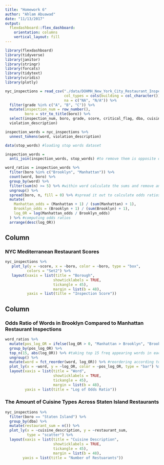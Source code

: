 ```yaml
---
title: "Homework 6"
author: "Ahlam Abuawad"
date: "11/13/2017"
output: 
  flexdashboard::flex_dashboard:
    orientation: columns
    vertical_layout: fill
---
```


```r
library(flexdashboard)
library(tidyverse)
library(janitor)
library(stringr)
library(forcats)
library(tidytext)
library(viridis)
library(plotly)
```

```r
nyc_inspections = read_csv("./data/DOHMH_New_York_City_Restaurant_Inspection_Results.csv.gz", 
                           col_types = cols(building = col_character()),
                           na = c("NA", "N/A")) %>% 
  filter(grade %in% c("A", "B", "C")) %>% 
  mutate(inspection_num = row_number(),
         boro = str_to_title(boro)) %>% 
  select(inspection_num, boro, grade, score, critical_flag, dba, cuisine_description, zipcode, 
  violation_description)

inspection_words = nyc_inspections %>% 
  unnest_tokens(word, violation_description)

data(stop_words) #loading stop words dataset

inspection_words = 
  anti_join(inspection_words, stop_words) #to remove them is opposite of a join from these two datasets (removing any overlap)

word_ratios = inspection_words %>%
  filter(boro %in% c("Brooklyn", "Manhattan")) %>% 
  count(word, boro) %>%
  group_by(word) %>% 
  filter(sum(n) >= 5) %>% #within word calculate the sums and remove anything less than 5
  ungroup() %>%
  spread(boro, n, fill = 0) %>% #spread it out to calculate odds ratios
  mutate(
    Manhattan_odds = (Manhattan + 1) / (sum(Manhattan) + 1),
    Brooklyn_odds = (Brooklyn + 1) / (sum(Brooklyn) + 1),
    log_OR = log(Manhattan_odds / Brooklyn_odds)
  ) %>% #computing odds ratios
  arrange(desc(log_OR)) 
```

Column {data-width=650}
-----------------------------------------------------------------------

### NYC Mediterranean Restaurant Scores

```r
nyc_inspections %>%
   plot_ly(y = ~score, x = ~boro, color = ~boro, type = "box",
          colors = "Set2") %>% 
   layout(xaxis = list(title = "Borough",
                      showticklabels = TRUE,
                      tickangle = 45),
                      margin = list(b = 48),
          yaxis = list(title = "Inspection Score"))
```

Column {data-width=350}
-----------------------------------------------------------------------

### Odds Ratio of Words in Brooklyn Compared to Manhattan Restaurant Inspections

```r
word_ratios %>%
  mutate(pos_log_OR = ifelse(log_OR > 0, "Manhattan > Brooklyn", "Brooklyn > Manhattan")) %>% #finding words that appear most in each group
  group_by(pos_log_OR) %>%
  top_n(15, abs(log_OR)) %>% #taking top 15 freq appearing words in each groups
  ungroup() %>%
  mutate(word = fct_reorder(word, log_OR)) %>% #reordering according to log OR
  plot_ly(x = ~word, y = ~log_OR, color = ~pos_log_OR, type = "bar") %>% 
  layout(xaxis = list(title = "Word",
                      showticklabels = TRUE,
                      tickangle = 45),
                      margin = list(b = 48),
         yaxis = list(title = "Log of Odds Ratio"))
```

### The Amount of Cuisine Types Across Staten Island Restaurants

```r
nyc_inspections %>% 
  filter(boro == "Staten Island") %>% 
  group_by(dba) %>% 
  mutate(restaurant_sum = n()) %>% 
  plot_ly(x = ~cuisine_description, y = ~restaurant_sum, 
          type = "scatter") %>% 
  layout(xaxis = list(title = "Cuisine Description",
                      showticklabels = TRUE,
                      tickangle = 45),
                      margin = list(b = 48),
        yaxis = list(title = "Number of Restuarants"))
```

